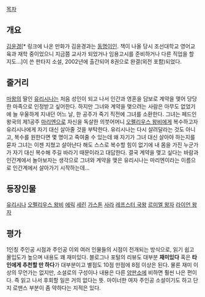 [[목차]]
== 개요 ==
[[김윤경]][* 링크에 나온 만화가 김윤경과는 [[동명이인]]. 책이 나올 당시 조선대학교 영어교육과 재학 중이었으니 지금쯤 교사가 되었거나 임용고시를 준비하거나 다른 직업을 할 지도...]이 쓴 판타지 소설, 2002년에 출간되어 8권으로 완결(외전 포함)되었다. 

== 줄거리 ==
[[마왕]]의 딸인 [[유리시나]]는 처음 성인이 되고 나서 인간과 영혼을 담보로 계약을 맺어 당당한 마족으로 인정받고 싶어한다. 하지만 그녀와 계약을 맺으려는 사람은 아무도 없었기에 늘 우울하게 지내던 어느 날, 한 공주가 죽기 직전에 그녀를 소환한다. 그녀는 페드인 왕국의 제1공주 [[마리엔]]으로 자신을 독살한 의붓어머니 [[오펠리우스 왕비]]에게 복수하고자 유리시나에게 자기 대신 살아줄 것을 부탁한다. 유리시나는 다시 살려달라는 것도 아니고, 복수를 원한다면 몇 명이고 죽여줄 수 있는데 왜 자기가 그녀 대신 살아야 하는지를 묻자 그녀는 이젠 지쳤고 살아난다 해도 스스로 복수할 힘이 없기에 내 몸을 가진 누군가가 자기 대신 복수해 주길 바라기 때문이라고 대답한다. 결국 계약을 맺고 싶다는 바람과 인간계에서 놀아보자는 생각으로 그녀와 계약을 맺은 유리시나는 마리엔이라는 이름으로 인간계에서 살아가기 시작하는데...

== 등장인물 ==
[[유리시나]]
[[오펠리우스 왕비]]
[[에릭]]
[[세린]]
[[가스톤]]
[[사라]]
[[레프스터 국왕]]
[[르미엘 왕자]]
[[라이언 왕자]]

== 평가 ==
1인칭 주인공 시점과 주인공 이외 여러 인물들의 시점이 전개되는 방식으로, 읽기 쉽고 몰입도가 높으며 내용도 꽤 재미있다. 블로그나 포털의 리뷰도 대부분 '''재미있다''' 혹은 '''타인에게 추천할 만 하다'''가 대부분이고 별점도 10점 만점에 8점 이상은 된다. 물론 재미 이상의 무언가는 없지만, 소설로의 구성이나 내용은 다른 [[양판소]]에 비하면 훨씬 나은 편이다. 즉 읽고 나서 후회할 일은 거의 없다는 뜻. 마이너한 여자 주인공 소설이기도 하고 단지 로맨스 부분이 좀 약하다는 지적은 있다.
